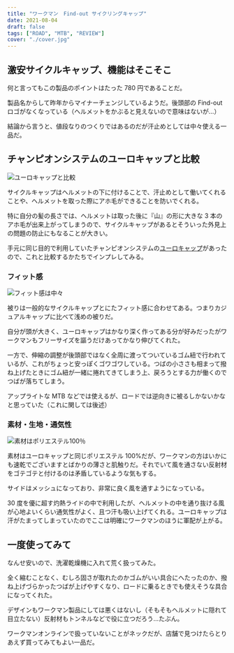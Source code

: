 ```yaml
---
title: "ワークマン　Find-out サイクリングキャップ"
date: 2021-08-04
draft: false
tags: ["ROAD", "MTB", "REVIEW"]
cover: "./cover.jpg"
---
```


## 激安サイクルキャップ、機能はそこそこ

何と言ってもこの製品のポイントはたった 780 円であることだ。

製品名からして昨年からマイナーチェンジしているようだ。後頭部の Find-out ロゴがなくなっている（ヘルメットをかぶると見えないので意味はないが…）

<LinkBox url="https://skmzlog.com/workman-find-out-cap/" />

結論から言うと、値段なりのつくりではあるのだが汗止めとしては中々使える一品だ。

## チャンピオンシステムのユーロキャップと比較

![ユーロキャップと比較](./euro_compete.jpg)

サイクルキャップはヘルメットの下に付けることで、汗止めとして働いてくれることや、ヘルメットを取った際にアホ毛ができることを防いでくれる。

特に自分の髪の長さでは、ヘルメットは取った後に『山』の形に大きな 3 本のアホ毛が出来上がってしまうので、サイクルキャップがあるとそういった外見上の問題の防止にもなることが大きい。

手元に同じ目的で利用していたチャンピオンシステムの[ユーロキャップ](https://champ-sys.jp/products/euro-cap)があったので、これと比較するかたちでインプレしてみる。

### フィット感

![フィット感は中々](./fit.jpg)

被りは一般的なサイクルキャップとにたフィット感に合わせてある。つまりカジュアルキャップに比べて浅めの被りだ。

自分が頭が大きく、ユーロキャップはかなり深く作ってある分が好みだったがワークマンもフリーサイズを謳うだけあってかなり伸びてくれた。

一方で、伸縮の調整が後頭部ではなく全周に渡ってついているゴム紐で行われているが、これがちょっと安っぽくゴワゴワしている。つばの小ささも相まって撥ね上げたときにゴム紐が一緒に捲れてきてしまう上、戻ろうとする力が働くのでつばが落ちてしまう。

アップライトな MTB などでは使えるが、ロードでは逆向きに被るしかないかなと思っていた（これに関しては後述）

### 素材・生地・通気性

![素材はポリエステル100％](./material.jpg)

素材はユーロキャップと同じポリエステル 100%だが、ワークマンの方はいかにも速乾でございますとばかりの薄さと肌触りだ。それでいて風を通さない反射材をゴテゴテと付けるのは矛盾しているような気もする。

サイドはメッシュになっており、非常に良く風を通すようになっている。

30 度を優に超す灼熱ライドの中で利用したが、ヘルメットの中を通り抜ける風が心地よいくらい通気性がよく、且つ汗も吸い上げてくれる。ユーロキャップは汗がたまってしまっていたのでここは明確にワークマンのほうに軍配が上がる。

## 一度使ってみて

なんせ安いので、洗濯乾燥機に入れて荒く扱ってみた。

全く縮むことなく、むしろ固さが取れたのかゴムがいい具合にへたったのか、撥ね上げづらかったつばが上げやすくなり、ロードに乗るときでも使えそうな具合になってくれた。

デザインもワークマン製品にしては悪くはないし（そもそもヘルメットに隠れて目立たない）反射材もトンネルなどで役に立つだろう…たぶん。

ワークマンオンラインで扱っていないことがネックだが、店舗で見つけたらとりあえず買ってみてもよい一品だ。
